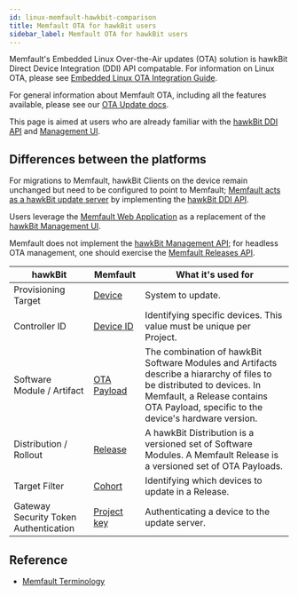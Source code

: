 ```yaml
---
id: linux-memfault-hawkbit-comparison
title: Memfault OTA for hawkBit users
sidebar_label: Memfault OTA for hawkBit users
---
```


Memfault's Embedded Linux Over-the-Air updates (OTA) solution is hawkBit Direct
Device Integration (DDI) API compatable. For information on Linux OTA, please
see [Embedded Linux OTA Integration Guide][memfault-linux-ota-guide].

For general information about Memfault OTA, including all the features
available, please see our [OTA Update docs][memfault-release-management-ui].

This page is aimed at users who are already familiar with the [hawkBit DDI
API][hawkbit-ddi-api] and [Management UI][hawkbit-management-ui].

## Differences between the platforms

For migrations to Memfault, hawkBit Clients on the device remain unchanged but
need to be configured to point to Memfault;
[Memfault acts as a hawkBit update server](/docs/linux/linux-releases-integration-guide#query-for-ota-payload)
by implementing the [hawkBit DDI API][hawkbit-ddi-api].

Users leverage the [Memfault Web Application][memfault-release-management-ui] as
a replacement of the [hawkBit Management UI][hawkbit-management-ui].

Memfault does not implement the [hawkBit Management
API][hawkbit-management-api]; for headless OTA management, one should exercise
the [Memfault Releases API][memfault-linux-ota-guide].

| hawkBit                               | Memfault                                                                       | What it's used for                                                                                                                                                                                            |
| ------------------------------------- | ------------------------------------------------------------------------------ | ------------------------------------------------------------------------------------------------------------------------------------------------------------------------------------------------------------- |
| Provisioning Target                   | [Device](/docs/platform/inspecting-a-device)                                   | System to update.                                                                                                                                                                                             |
| Controller ID                         | [Device ID](/docs/linux/linux-releases-integration-guide#identifying-a-device) | Identifying specific devices. This value must be unique per Project.                                                                                                                                          |
| Software Module / Artifact            | [OTA Payload](/docs/platform/ota#adding-an-ota-payload-to-a-release)           | The combination of hawkBit Software Modules and Artifacts describe a hiararchy of files to be distributed to devices. In Memfault, a Release contains OTA Payload, specific to the device's hardware version. |
| Distribution / Rollout                | [Release][memfault-release-management-ui]                                      | A hawkBit Distribution is a versioned set of Software Modules. A Memfault Release is a versioned set of OTA Payloads.                                                                                         |
| Target Filter                         | [Cohort](/docs/platform/projects-and-fleets#cohorts)                           | Identifying which devices to update in a Release.                                                                                                                                                             |
| Gateway Security Token Authentication | [Project key](/docs/linux/linux-releases-integration-guide#project-key)        | Authenticating a device to the update server.                                                                                                                                                                 |

## Reference

- [Memfault Terminology](/docs.memfault.com/docs/platform/memfault-terminology)

[hawkbit-ddi-api]: https://www.eclipse.org/hawkbit/apis/ddi_api
[hawkbit-management-ui]: https://www.eclipse.org/hawkbit/ui
[hawkbit-management-api]: https://www.eclipse.org/hawkbit/apis/management_api
[memfault-release-management-ui]: /docs/platform/ota
[memfault-linux-ota-guide]: /docs/linux/linux-releases-integration-guide
